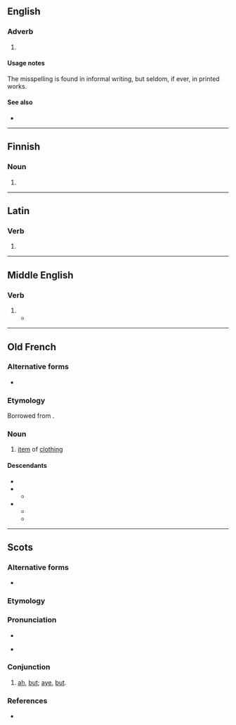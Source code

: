 {{also|a bit}}
==English==

===Adverb===
{{head|en|misspelling}}

# {{misspelling of|en|a bit}}

====Usage notes====
The misspelling is found in informal writing, but seldom, if ever, in printed works.

====See also====
* {{l|en|alot}}

----

==Finnish==

===Noun===
{{head|fi|noun form}}

# {{infl of|fi|abi||nom|p}}

----

==Latin==

===Verb===
{{la-verb-form|abit}}

# {{inflection of|la|abeō||3|s|pres|actv|indc}}

----

==Middle English==

===Verb===
{{head|enm|verb}}

# {{inflection of|enm|abide||3|s|simple present|indc}}
#* {{RQ:Chaucer Canterbury Tales|year=1860|title=Canon's Yeoman's Tale|volume=III|page=163|line=1175|passage=He is so variaunt, he '''abit''' nowhere.|termlang=enm}}

----

==Old French==

===Alternative forms===
* {{alter|fro|habit}}

===Etymology===
Borrowed from {{bor|fro|la|habitus}}.

===Noun===
{{fro-noun|m}}

# [[item]] of [[clothing]]

====Descendants====
* {{desctree|fr|habit}}
* {{desc|bor=1|dum|habijt}}
** {{desctree|nl|habijt}}
* {{desc|bor=1|enm|abit|habit}}
** {{desc|en|habit}}
** {{desc|sco|haibit}}

----

==Scots==

===Alternative forms===
* {{alter|sco|a'bit|ebbit|abut}}

===Etymology===
{{compound|sco|a'|bit|t1=ah,aye|t2=but}}

===Pronunciation===
* {{IPA|sco|/ˈɑːbət/}}
* {{a|Roxburgh}} {{IPA|sco|/ˈɛbit/}}

===Conjunction===
{{sco-con}}
 
# [[ah]], [[but]]; [[aye]], [[but]].

===References===
* {{R:DSL|pos=conj. phr}}